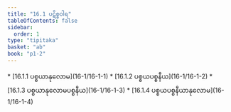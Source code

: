 ```yaml
---
title: "16.1 ပဋိစ္စဝါရ"
tableOfContents: false
sidebar:
  order: 1
type: "tipitaka"
basket: "ab"
book: "p1-2"
---
```



<DynamicBreadcrumb />



<TableOfContents book="p1-2" section="16.1">
* [16.1.1 ပစ္စယာနုလောမ](16-1/16-1-1)
* [16.1.2 ပစ္စယပစ္စနီယ](16-1/16-1-2)
* [16.1.3 ပစ္စယာနုလောမပစ္စနီယ](16-1/16-1-3)
* [16.1.4 ပစ္စယပစ္စနီယာနုလောမ](16-1/16-1-4)
</TableOfContents>